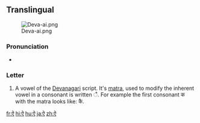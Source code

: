 ==Translingual==
[[File:Deva-ai.png|thumb]]

===Pronunciation===
* {{IPA|/əj/|/aj/|/ɛ/|/æ/|lang=mul}} {{i|varies by language, context, etc.}}

===Letter===
{{mul-deva|ai}}

# A vowel of the [[Devanagari]] script.  It's [[matra]], used to modify the inherent vowel in a consonant is written &#x0948;.  For example the first consonant क with the matra looks like: कै.

[[fr:ऐ]]
[[hi:ऐ]]
[[hu:ऐ]]
[[ja:ऐ]]
[[zh:ऐ]]